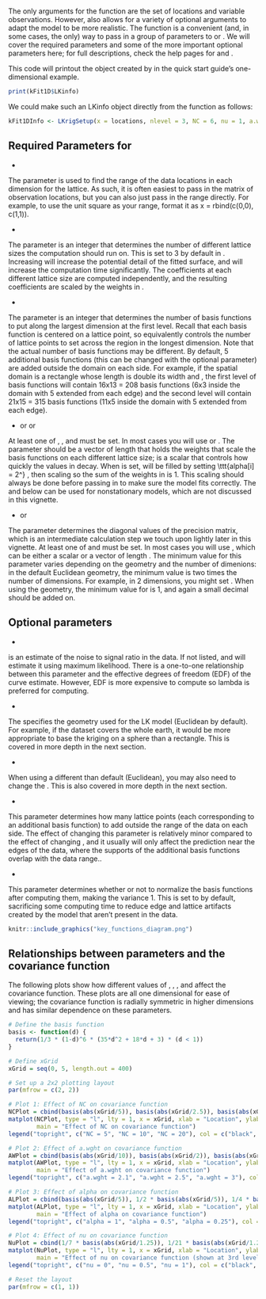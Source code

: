# \ttt{LKrigSetup}

The only \textit{required} arguments for the \ttt{LatticeKrig} function are the set of locations and variable observations. However, \ttt{LatticeKrig} also allows for a variety of optional arguments to adapt the model to be more realistic. The \ttt{LKrigSetup} function is a convenient (and, in some cases, the only) way to pass in a group of parameters to \ttt{LatticeKrig} or \ttt{LKrig}. We will cover the required parameters and some of the more important optional parameters here; for full descriptions, check the help pages for \ttt{LatticeKrig} and \ttt{LKrigSetup}. 

This code will printout the \ttt{LKinfo} object created by \ttt{LatticeKrig} in the quick start guide's one-dimensional example.
```r
print(kFit1D$LKinfo)
```

We could make such an LKinfo object directly from the \ttt{LKrigSetup} function as follows:

```r
kFit1DInfo <- LKrigSetup(x = locations, nlevel = 3, NC = 6, nu = 1, a.wght = 2.01)
```

## Required Parameters for \ttt{LKrigSetup}

* \ttt{x}

The parameter \ttt{x} is used to find the range of the data locations in each dimension for the lattice. As such, it is often easiest to pass in the matrix of observation locations, but you can also just pass in the range directly. For example, to use the unit square as your range, format it as x = rbind(c(0,0), c(1,1)).

* \ttt{nlevel} 

The parameter \ttt{nlevel} is an integer that determines the number of different lattice sizes the computation should run on. This is set to 3 by default in \ttt{LatticeKrig}. Increasing \ttt{nlevel} will increase the potential detail of the fitted surface, and will increase the computation time significantly. The coefficients at each different lattice size are computed independently, and the resulting coefficients are scaled by the weights in \ttt{alpha}. 

* \ttt{NC}

The parameter \ttt{NC} is an integer that determines the number of basis functions to put along the largest dimension at the first level. Recall that each basis function is centered on a lattice point, so \ttt{NC} equivalently controls the number of lattice points to set across the region in the longest dimension. Note that the actual number of basis functions may be different. By default, 5 additional basis functions (this can be changed with the optional \ttt{NC.buffer} parameter) are added outside the domain on each side. For example, if the spatial domain is a rectangle whose length is double its width and \ttt{NC = 6}, the first level of basis functions will contain 16x13 = 208 basis functions (6x3 inside the domain with 5 extended from each edge) and the second level will contain 21x15 = 315 basis functions (11x5 inside the domain with 5 extended from each edge).

* \ttt{alpha} or \ttt{alphaObject} or \ttt{nu}

At least one of \ttt{alpha}, \ttt{alphaObject}, and \ttt{nu} must be set. In most cases you will use \ttt{alpha} or \ttt{nu}. The parameter \ttt{alpha} should be a vector of length \ttt{nlevel} that holds the weights that scale the basis functions on each different lattice size; \ttt{nu} is a scalar that controls how quickly the values in \ttt{alpha} decay. When \ttt{nu} is set, \ttt{alpha} will be filled by setting \\ttt{alpha[i] = 2\^} \ttt{(-2 * i * nu)}, then scaling so the sum of the weights in \ttt{alpha} is 1. This scaling should always be done before passing in \ttt{alpha} to make sure the model fits correctly. The \ttt{alphaObject} and \ttt{a.wghtObject} below can be used for nonstationary models, which are not discussed in this vignette.

* \ttt{a.wght} or \ttt{a.wghtObject}

The parameter \ttt{a.wght} determines the diagonal values of the precision matrix, which is an intermediate calculation step we touch upon lightly later in this vignette. At least one of \ttt{a.wght} and \ttt{a.wghtObject} must be set. In most cases you will use \ttt{a.wght}, which can be either a scalar or a vector of length \ttt{nlevel}. The minimum value for this parameter varies depending on the geometry and the number of dimenions: in the default Euclidean geometry, the minimum value is two times the number of dimensions. For example, in 2 dimensions, you might set \ttt{a.wght = 4.01}. When using the \ttt{LKSphere} geometry, the minimum value for \ttt{a.wght} is 1, and again a small decimal should be added on. 

## Optional parameters

* \ttt{lambda}

\ttt{Lambda} is an estimate of the noise to signal ratio in the data. If not listed, \ttt{LatticeKrig} and \ttt{LKrig} will estimate it using maximum likelihood. There is a one-to-one relationship between this parameter and the effective degrees of freedom (EDF) of the curve estimate. However, EDF is more expensive to compute so lambda is preferred for computing.

* \ttt{LKGeometry}

The \ttt{LKGeometry} specifies the geometry used for the LK model (Euclidean by default). For example, if the dataset covers the whole earth, it would be more appropriate to base the kriging on a sphere than a rectangle. This is covered in more depth in the next section.

* \ttt{distance.type}

When using a different \ttt{LKGeometry} than default (Euclidean), you may also need to change the \ttt{distance.type}. This is also covered in more depth in the next section.

* \ttt{NC.buffer}

This parameter determines how many lattice points (each corresponding to an additional basis function) to add outside the range of the data on each side. The effect of changing this parameter is relatively minor compared to the effect of changing \ttt{NC}, and it usually will only affect the prediction near the edges of the data, where the supports of the additional basis functions overlap with the data range..

* \ttt{normalize}

This parameter determines whether or not to normalize the basis functions after computing them, making the variance 1. This is set to \ttt{TRUE} by default, sacrificing some computing time to reduce edge and lattice artifacts created by the model that aren't present in the data. 


```r
knitr::include_graphics("key_functions_diagram.png")
```

## Relationships between parameters and the covariance function

The following plots show how different values of \ttt{NC}, \ttt{a.wght}, \ttt{alpha}, and \ttt{nu} affect the covariance function. These plots are all one dimensional for ease of viewing; the covariance function is radially symmetric in higher dimensions and has similar dependence on these parameters.

```r
# Define the basis function
basis <- function(d) {
  return(1/3 * (1-d)^6 * (35*d^2 + 18*d + 3) * (d < 1))
}

# Define xGrid
xGrid = seq(0, 5, length.out = 400)

# Set up a 2x2 plotting layout
par(mfrow = c(2, 2))

# Plot 1: Effect of NC on covariance function
NCPlot = cbind(basis(abs(xGrid/5)), basis(abs(xGrid/2.5)), basis(abs(xGrid/1.25)))
matplot(NCPlot, type = "l", lty = 1, x = xGrid, xlab = "Location", ylab = "Correlation",
        main = "Effect of NC on covariance function")
legend("topright", c("NC = 5", "NC = 10", "NC = 20"), col = c("black", "red", "green"), lty = 1)

# Plot 2: Effect of a.wght on covariance function
AWPlot = cbind(basis(abs(xGrid/10)), basis(abs(xGrid/2)), basis(abs(xGrid/1)))
matplot(AWPlot, type = "l", lty = 1, x = xGrid, xlab = "Location", ylab = "Correlation",
        main = "Effect of a.wght on covariance function")
legend("topright", c("a.wght = 2.1", "a.wght = 2.5", "a.wght = 3"), col = c("black", "red", "green"), lty = 1)

# Plot 3: Effect of alpha on covariance function
ALPlot = cbind(basis(abs(xGrid/5)), 1/2 * basis(abs(xGrid/5)), 1/4 * basis(abs(xGrid/5)))
matplot(ALPlot, type = "l", lty = 1, x = xGrid, xlab = "Location", ylab = "Correlation",
        main = "Effect of alpha on covariance function")
legend("topright", c("alpha = 1", "alpha = 0.5", "alpha = 0.25"), col = c("black", "red", "green"), lty = 1)

# Plot 4: Effect of nu on covariance function
NuPlot = cbind(1/7 * basis(abs(xGrid/1.25)), 1/21 * basis(abs(xGrid/1.25)), 1/73 * basis(abs(xGrid/1.25)))
matplot(NuPlot, type = "l", lty = 1, x = xGrid, xlab = "Location", ylab = "Correlation",
        main = "Effect of nu on covariance function (shown at 3rd level)")
legend("topright", c("nu = 0", "nu = 0.5", "nu = 1"), col = c("black", "red", "green"), lty = 1)

# Reset the layout
par(mfrow = c(1, 1))
```